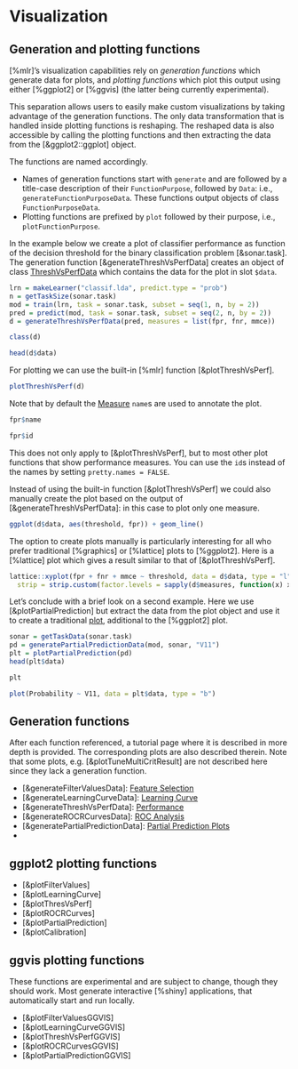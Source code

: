 # Visualization

## Generation and plotting functions

[%mlr]'s visualization capabilities rely on *generation functions* which generate data for
plots, and *plotting functions* which plot this output using either [%ggplot2] or [%ggvis]
(the latter being currently experimental).

This separation allows users to easily make custom visualizations by
taking advantage of the generation functions. The only data transformation that is handled inside
plotting functions is reshaping. The reshaped data is also accessible by calling the plotting
functions and then extracting the data from the [&ggplot2::ggplot] object.

The functions are named accordingly.

* Names of generation functions start with `generate` and are followed by a title-case description of
  their `FunctionPurpose`, followed by `Data`: i.e., `generateFunctionPurposeData`.
  These functions output objects of class `FunctionPurposeData`.
* Plotting functions are prefixed by `plot` followed by their purpose, i.e., `plotFunctionPurpose`.

In the example below we create a plot of classifier performance as function of the decision
threshold for the binary classification problem [&sonar.task].
The generation function [&generateThreshVsPerfData] creates an object of class
[ThreshVsPerfData](&generateThreshVsPerfData) which contains the data for the plot in slot
`$data`.

```r
lrn = makeLearner("classif.lda", predict.type = "prob")
n = getTaskSize(sonar.task)
mod = train(lrn, task = sonar.task, subset = seq(1, n, by = 2))
pred = predict(mod, task = sonar.task, subset = seq(2, n, by = 2))
d = generateThreshVsPerfData(pred, measures = list(fpr, fnr, mmce))

class(d)

head(d$data)
```

For plotting we can use the built-in [%mlr] function [&plotThreshVsPerf].

```r
plotThreshVsPerf(d)
```

Note that by default the [Measure](&makeMeasure) `name`s are used to annotate the plot.
```r
fpr$name

fpr$id
```
This does not only apply to [&plotThreshVsPerf], but to most other plot functions that
show performance measures.
You can use the `id`s instead of the names by setting `pretty.names = FALSE`.


Instead of using the built-in function [&plotThreshVsPerf] we could also manually create the plot
based on the output of [&generateThreshVsPerfData]: in this case to plot only one measure.

```r
ggplot(d$data, aes(threshold, fpr)) + geom_line()
```

The option to create plots manually is particularly interesting for all who prefer traditional
[%graphics] or [%lattice] plots to [%ggplot2]. Here is a [%lattice] plot which gives a result
similar to that of [&plotThreshVsPerf].

```r
lattice::xyplot(fpr + fnr + mmce ~ threshold, data = d$data, type = "l", ylab = "performance", outer = TRUE,
  strip = strip.custom(factor.levels = sapply(d$measures, function(x) x$name)))
```


Let's conclude with a brief look on a second example.
Here we use [&plotPartialPrediction] but extract the data from the plot object and use it
to create a traditional [plot](&graphics::plot), additional to the [%ggplot2] plot.

```r
sonar = getTaskData(sonar.task)
pd = generatePartialPredictionData(mod, sonar, "V11")
plt = plotPartialPrediction(pd)
head(plt$data)

plt
```

```r
plot(Probability ~ V11, data = plt$data, type = "b")
```


## Generation functions

After each function referenced, a tutorial page where it is described in more depth is provided.
The corresponding plots are also described therein. Note that some plots, e.g. [&plotTuneMultiCritResult]
are not described here since they lack a generation function.

 - [&generateFilterValuesData]: [Feature Selection](feature_selection.md)
 - [&generateLearningCurveData]: [Learning Curve](learning_curve.md)
 - [&generateThreshVsPerfData]: [Performance](performance.md)
 - [&generateROCRCurvesData]: [ROC Analysis](roc_analysis.md)
 - [&generatePartialPredictionData]: [Partial Prediction Plots](partial_prediction.md)
 - [&generateCalibrationData]: Calibration plots

## ggplot2 plotting functions

 - [&plotFilterValues]
 - [&plotLearningCurve]
 - [&plotThresVsPerf]
 - [&plotROCRCurves]
 - [&plotPartialPrediction]
 - [&plotCalibration]

## ggvis plotting functions

These functions are experimental and are subject to change, though they should work. Most generate
interactive [%shiny] applications, that automatically start and run locally.

 - [&plotFilterValuesGGVIS]
 - [&plotLearningCurveGGVIS]
 - [&plotThreshVsPerfGGVIS]
 - [&plotROCRCurvesGGVIS]
 - [&plotPartialPredictionGGVIS]
